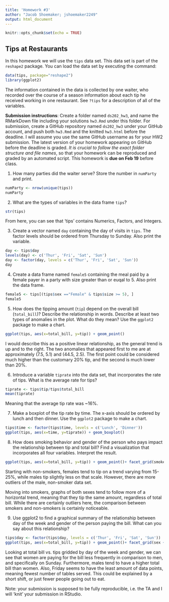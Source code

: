 ```yaml
---
title: 'Homework #3'
author: "Jacob Shoemaker; jshoemaker2249"
output: html_document
---
```


```r
knitr::opts_chunk$set(echo = TRUE)
```

## Tips at Restaurants

In this homework we will use the `tips` data set. This data set is part of the `reshape2` package. You can load the data set by executing the command:
```r
data(tips, package="reshape2")
library(ggplot2)
```
The information contained in the data is collected by one waiter, who recorded over the course of a season information about each tip he received working in one restaurant. See `?tips` for a description of all of the variables. 

**Submission instructions**: Create a folder named `ds202_hw3`, and name the RMarkDown file including your solutions `hw3.Rmd` under this folder. For submission, create a GitHub repository named `ds202_hw3` under your GitHub account, and push both `hw3.Rmd` and the knitted `hw3.html` before the deadline. I will assume you use the same GitHub username as for your HW2 submission. The latest version of your homework appearing on GitHub before the deadline is graded. *It is crucial to follow the exact folder structure and file names*, so that your homework can be reproduced and graded by an automated script. This homework is **due on Feb 19** before class.

1.  How many parties did the waiter serve? Store the number in `numParty` and print. 
```r
numParty <- nrow(unique(tips))
numParty
```
2. What are the types of variables in the data frame `tips`? 
```r
str(tips)
```

From here, you can see that 'tips' contains Numerics, Factors, and Integers.

3. Create a vector named `day` containing the day of visits in `tips`. The factor levels should be ordered from Thursday to Sunday. Also print the variable.
```r
day <- tips$day
levels(day) <- c('Thur', 'Fri', 'Sat', 'Sun')
day <- factor(day, levels = c('Thur', 'Fri', 'Sat', 'Sun'))
day
```
4. Create a data frame named `female5` containing the meal paid by a female payer in a  party with size greater than or euqal to 5. Also print the data frame.
```r
female5 <- tips[(tips$sex =="Female" & tips$size >= 5), ]
female5
```
5. How does the tipping amount (`tip`) depend on the overall bill (`total_bill`)? Describe the relationship in words. Describe at least two types of anomalies in the plot. What do they mean? Use the `ggplot2` package to make a chart.  
```r
ggplot(tips, aes(x=total_bill, y=tip)) + geom_point()
```

I would describe this as a positive linear relationship, as the general trend is up and to the right. The two anomalies that appeared first to me are at approximately (7.5, 5.1) and (44.5, 2.5). The first point could be considered much higher than the customary 20% tip, and the second is much lower than 20%.

6. Introduce a variable `tiprate` into the data set, that incorporates the rate of tips. What is the average rate for tips?  
```r
tiprate <- tips$tip/tips$total_bill
mean(tiprate)
```

Meaning that the average tip rate was ~16%.

7. Make a boxplot of the tip rate by time. The x-axis should be ordered by lunch and then dinner. Use the `ggplot2` package to make a chart.
```r
tips$time <- factor(tips$time, levels = c('Lunch', 'Dinner'))
ggplot(tips, aes(x=time, y=tiprate)) + geom_boxplot()
```

8. How does smoking behavior and gender of the person who pays impact the  relationship between tip and total bill? Find a visualization that incorporates all four variables. Interpret the result.  
```r
ggplot(tips, aes(x=total_bill, y=tip)) + geom_point()+ facet_grid(smoker ~ sex)
```

Starting with non-smokers, females tend to tip on a trend varying from 15-25%, while males tip slightly less on that scale. However, there are more outliers of the male, non-smoker data set.

Moving into smokers, graphs of both sexes tend to follow more of a horizontal trend, meaning that they tip the same amount, regardless of total bill. While there are certainly outliers here, the comparison between smokers and non-smokers is certainly noticeable.

9. Use ggplot2 to find a graphical summary of the relationship between day of the week and gender of the person paying the bill. What can you say about this relationship?  
```r
tips$day <- factor(tips$day, levels = c('Thur', 'Fri', 'Sat', 'Sun'))
ggplot(tips, aes(x=total_bill, y=tip)) + geom_point()+ facet_grid(sex ~ day)
```

Looking at total bill vs. tips gridded by day of the week and gender, we can see that women are paying for the bill less frequently in comparison to men, and specifically on Sunday. Furthermore, males tend to have a higher total bill than women. Also, Friday seems to have the least amount of data points, meaning fewest number of tables served. This could be explained by a short shift, or just fewer people going out to eat.

Note: your submission is supposed to be fully reproducible, i.e. the TA and I will 'knit' your submission in RStudio. 

